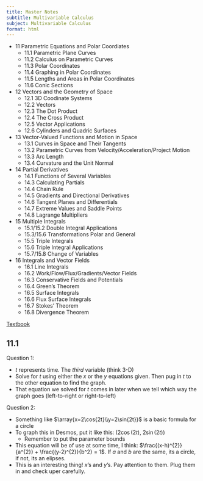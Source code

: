 ```yaml
---
title: Master Notes 
subtitle: Multivariable Calculus
subject: Multivariable Calculus
format: html
---
```


<!-- 
OpenStax Textbook
- Parametric Equations and Polar Coordiates
- Vectors in Space
- Vector-Valued Functions
- Differentiation of Functions of Several Variables
- Multiple Integration
- Vector Calculus
- Second-Order Differential Equations 
-->


- 11 Parametric Equations and Polar Coordiates
    - 11.1 Parametric Plane Curves
    - 11.2 Calculus on Parametric Curves
    - 11.3 Polar Coordinates
    - 11.4 Graphing in Polar Coordinates
    - 11.5 Lengths and Areas in Polar Coordinates
    - 11.6 Conic Sections
- 12 Vectors and the Geometry of Space
    - 12.1 3D Coodinate Systems
    - 12.2 Vectors
    - 12.3 The Dot Product
    - 12.4 The Cross Product
    - 12.5 Vector Applications
    - 12.6 Cylinders and Quadric Surfaces
- 13 Vector-Valued Functions and Motion in Space
    - 13.1 Curves in Space and Their Tangents
    - 13.2 Parametric Curves from Velocity/Acceleration/Project Motion
    - 13.3 Arc Length
    - 13.4 Curvature and the Unit Normal
- 14 Partial Derivatives
    - 14.1 Functions of Several Variables
    - 14.3 Calculating Partials
    - 14.4 Chain Rule
    - 14.5 Gradients and Directional Derivatives
    - 14.6 Tangent Planes and Differentials
    - 14.7 Extreme Values and Saddle Points
    - 14.8 Lagrange Multipliers
- 15 Multiple Integrals
    - 15.1/15.2 Double Integral Applications
    - 15.3/15.6 Transformations Polar and General
    - 15.5 Triple Integrals
    - 15.6 Triple Integral Applications
    - 15.7/15.8 Change of Variables
- 16 Integrals and Vector Fields
    - 16.1 Line Integrals
    - 16.2 Work/Flow/Flux/Gradients/Vector Fields
    - 16.3 Conservative Fields and Potentials
    - 16.4 Green's Theorem
    - 16.5 Surface Integrals
    - 16.6 Flux Surface Integrals
    - 16.7 Stokes' Theorem
    - 16.8 Divergence Theorem


[Textbook](https://openstax.org/details/books/calculus-volume-3)

<!-- <iframe scr=https://openstax.org/details/books/calculus-volume-3 width="100%" height=400></iframe> -->



## 11.1

Question 1: 

- $t$ represents time. The *third* variable (think 3-D)
- Solve for $t$ using either the $x$ or the $y$ equations given. Then pug in $t$ to the other equation to find the graph. 
- That equation we solved for $t$ comes in later when we tell which way the graph goes (left-to-right or right-to-left)


Question 2: 

- Something like $\array{x=2\cos{2t}\\y=2\sin{2t}}$ is a basic formula for a circle
- To graph this in Desmos, put it like this: $\left(2\cos\left(2t\right),\ 2\sin\left(2t\right)\right)$
    - Remember to put the parameter bounds
- This equation will be of use at some time, I think: $\frac{(x-h)^{2}}{a^{2}} + \frac{(y-2)^{2}}{b^2} = 1$. If $a$ and $b$ are the same, its a circle, if not, its an elipses. 
- This is an interesting thing! $x$'s and $y$'s. Pay attention to them. Plug them in and check uper carefully. 